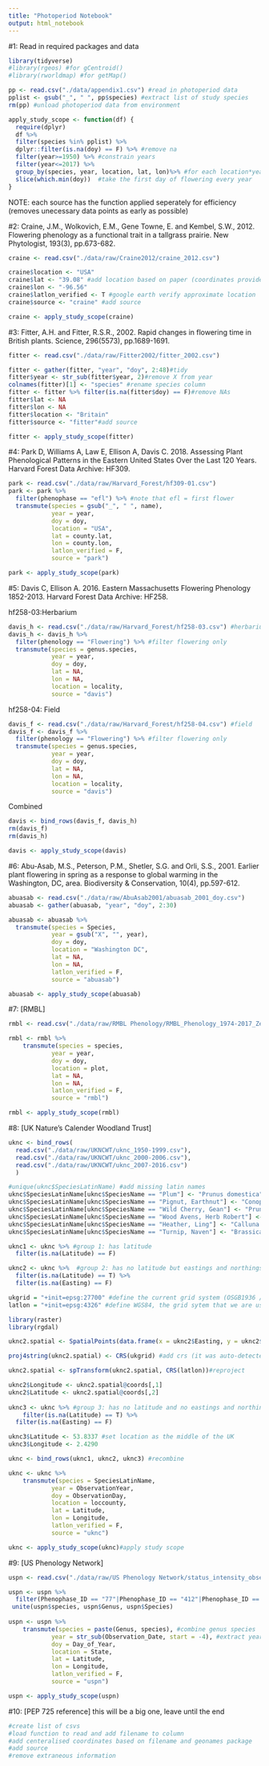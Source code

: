 ---
title: "Photoperiod Notebook"
output: html_notebook
---

#1: Read in required packages and data
```{r}
library(tidyverse)
#library(rgeos) #for gCentroid()
#library(rworldmap) #for getMap()

pp <- read.csv("./data/appendix1.csv") #read in photoperiod data
pplist <- gsub("_", " ", pp$species) #extract list of study species
rm(pp) #unload photoperiod data from environment

apply_study_scope <- function(df) {
  require(dplyr)
  df %>% 
  filter(species %in% pplist) %>%
  dplyr::filter(is.na(doy) == F) %>% #remove na
  filter(year>=1950) %>% #constrain years
  filter(year<=2017) %>%
  group_by(species, year, location, lat, lon)%>% #for each location*year*species combination,
  slice(which.min(doy))  #take the first day of flowering every year
}
```

NOTE: each source has the function applied seperately for efficiency (removes unecessary data points as early as possible)

#2: Craine, J.M., Wolkovich, E.M., Gene Towne, E. and Kembel, S.W., 2012. Flowering phenology as a functional trait in a tallgrass prairie. New Phytologist, 193(3), pp.673-682.
```{r}
craine <- read.csv("./data/raw/Craine2012/craine_2012.csv")

craine$location <- "USA"
craine$lat <- "39.08" #add location based on paper (coordinates provided)
craine$lon <- "-96.56"
craine$latlon_verified <- T #google earth verify approximate location
craine$source <- "craine" #add source

craine <- apply_study_scope(craine)
```

#3: Fitter, A.H. and Fitter, R.S.R., 2002. Rapid changes in flowering time in British plants. Science, 296(5573), pp.1689-1691.
```{r}
fitter <- read.csv("./data/raw/Fitter2002/fitter_2002.csv")

fitter <- gather(fitter, "year", "doy", 2:48)#tidy
fitter$year <- str_sub(fitter$year, 2)#remove X from year
colnames(fitter)[1] <- "species" #rename species column
fitter <- fitter %>% filter(is.na(fitter$doy) == F)#remove NAs
fitter$lat <- NA
fitter$lon <- NA
fitter$location <- "Britain"
fitter$source <- "fitter"#add source

fitter <- apply_study_scope(fitter)
```

#4: Park D, Williams A, Law E, Ellison A, Davis C. 2018. Assessing Plant Phenological Patterns in the Eastern United States Over the Last 120 Years. Harvard Forest Data Archive: HF309.
```{r}
park <- read.csv("./data/raw/Harvard_Forest/hf309-01.csv")
park <- park %>% 
  filter(phenophase == "efl") %>% #note that efl = first flower
  transmute(species = gsub("_", " ", name), 
            year = year, 
            doy = doy, 
            location = "USA", 
            lat = county.lat,
            lon = county.lon,
            latlon_verified = F,
            source = "park")

park <- apply_study_scope(park)
```

#5: Davis C, Ellison A. 2016. Eastern Massachusetts Flowering Phenology 1852-2013. Harvard Forest Data Archive: HF258.

hf258-03:Herbarium
```{r}
davis_h <- read.csv("./data/raw/Harvard_Forest/hf258-03.csv") #herbarium
davis_h <- davis_h %>%
  filter(phenology == "Flowering") %>% #filter flowering only
  transmute(species = genus.species, 
            year = year, 
            doy = doy, 
            lat = NA,
            lon = NA,
            location = locality,
            source = "davis")
```
hf258-04: Field
```{r}
davis_f <- read.csv("./data/raw/Harvard_Forest/hf258-04.csv") #field
davis_f <- davis_f %>%
  filter(phenology == "Flowering") %>% #filter flowering only
  transmute(species = genus.species, 
            year = year, 
            doy = doy, 
            lat = NA,
            lon = NA,
            location = locality,
            source = "davis")
```
Combined
```{r}
davis <- bind_rows(davis_f, davis_h)
rm(davis_f)
rm(davis_h)

davis <- apply_study_scope(davis)
```

#6: Abu-Asab, M.S., Peterson, P.M., Shetler, S.G. and Orli, S.S., 2001. Earlier plant flowering in spring as a response to global warming in the Washington, DC, area. Biodiversity & Conservation, 10(4), pp.597-612.
```{r}
abuasab <- read.csv("./data/raw/AbuAsab2001/abuasab_2001_doy.csv")
abuasab <- gather(abuasab, "year", "doy", 2:30)

abuasab <- abuasab %>%
  transmute(species = Species, 
            year = gsub("X", "", year),
            doy = doy, 
            location = "Washington DC", 
            lat = NA,
            lon = NA,
            latlon_verified = F,
            source = "abuasab")

abuasab <- apply_study_scope(abuasab)

```

#7: [RMBL]
```{r}
rmbl <- read.csv("./data/raw/RMBL Phenology/RMBL_Phenology_1974-2017_Zeng.csv")

rmbl <- rmbl %>%
    transmute(species = species, 
            year = year,
            doy = doy, 
            location = plot, 
            lat = NA,
            lon = NA,
            latlon_verified = F,
            source = "rmbl")

rmbl <- apply_study_scope(rmbl)
```

#8: [UK Nature's Calender Woodland Trust]
```{r}
uknc <- bind_rows(
  read.csv("./data/raw/UKNCWT/uknc_1950-1999.csv"),
  read.csv("./data/raw/UKNCWT/uknc_2000-2006.csv"),
  read.csv("./data/raw/UKNCWT/uknc_2007-2016.csv")
  )

#unique(uknc$SpeciesLatinName) #add missing latin names
uknc$SpeciesLatinName[uknc$SpeciesName == "Plum"] <- "Prunus domestica"
uknc$SpeciesLatinName[uknc$SpeciesName == "Pignut, Earthnut"] <- "Conopodium majus"
uknc$SpeciesLatinName[uknc$SpeciesName == "Wild Cherry, Gean"] <- "Prunus avium"
uknc$SpeciesLatinName[uknc$SpeciesName == "Wood Avens, Herb Robert"] <- "Geum urbanum"
uknc$SpeciesLatinName[uknc$SpeciesName == "Heather, Ling"] <- "Calluna vulgaris"
uknc$SpeciesLatinName[uknc$SpeciesName == "Turnip, Naven"] <- "Brassica rapa subsp rapa"

uknc1 <- uknc %>% #group 1: has latitude
  filter(is.na(Latitude) == F)

uknc2 <- uknc %>%  #group 2: has no latitude but eastings and northings
  filter(is.na(Latitude) == T) %>% 
  filter(is.na(Easting) == F)

ukgrid = "+init=epsg:27700" #define the current grid system (OSGB1936 / British National Grid - United Kingdom Ordnance Survey)
latlon = "+init=epsg:4326" #define WGS84, the grid sytem that we are using

library(raster)
library(rgdal)

uknc2.spatial <- SpatialPoints(data.frame(x = uknc2$Easting, y = uknc2$Northing))#create spatial points

proj4string(uknc2.spatial) <- CRS(ukgrid) #add crs (it was auto-detected but still best practice)

uknc2.spatial <- spTransform(uknc2.spatial, CRS(latlon))#reproject

uknc2$Longitude <- uknc2.spatial@coords[,1]
uknc2$Latitude <- uknc2.spatial@coords[,2]
  
uknc3 <- uknc %>% #group 3: has no latitude and no eastings and northings
    filter(is.na(Latitude) == T) %>% 
  filter(is.na(Easting) == F)

uknc3$Latitude <- 53.8337 #set location as the middle of the UK
uknc3$Longitude <- 2.4290

uknc <- bind_rows(uknc1, uknc2, uknc3) #recombine

uknc <- uknc %>%
    transmute(species = SpeciesLatinName, 
            year = ObservationYear,
            doy = ObservationDay, 
            location = loccounty, 
            lat = Latitude,
            lon = Longitude,
            latlon_verified = F,
            source = "uknc")

uknc <- apply_study_scope(uknc)#apply study scope

```


#9: [US Phenology Network]
```{r}
uspn <- read.csv("./data/raw/US Phenology Network/status_intensity_observation_data.csv")

uspn <- uspn %>% 
  filter(Phenophase_ID == "77"|Phenophase_ID == "412"|Phenophase_ID == "428")#take first bloom for each species
 unite(uspn$species, uspn$Genus, uspn$Species)
  
uspn <- uspn %>%
    transmute(species = paste(Genus, species), #combine genus species
            year = str_sub(Observation_Date, start = -4), #extract year by taking last 4 characters of the date
            doy = Day_of_Year, 
            location = State, 
            lat = Latitude,
            lon = Longitude,
            latlon_verified = F,
            source = "uspn")

uspn <- apply_study_scope(uspn)

```


#10: [PEP 725 reference] this will be a big one, leave until the end
```{r}
#create list of csvs
#load function to read and add filename to column
#add centeralised coordinates based on filename and geonames package
#add source
#remove extraneous information

```

